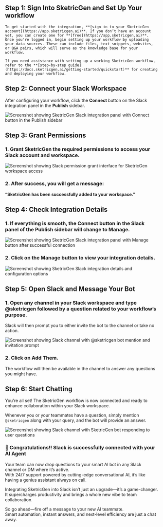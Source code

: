 ## **Step 1: Sign Into SketricGen and Set Up Your workflow**

    To get started with the integration, **[sign in to your SketricGen account](https://app.sketricgen.ai)**. If you don’t have an account yet, you can create one for **[free](https://app.sketricgen.ai)**. Once you're logged in, begin setting up your workflow by uploading your data sources. These can include files, text snippets, websites, or Q&A pairs, which will serve as the knowledge base for your workflow.

    If you need assistance with setting up a working SketricGen workflow, refer to the **[step-by-step guide](https://docs.sketricgen.ai/getting-started/quickstart)** for creating and deploying your workflow.

## **Step 2: Connect your Slack Workspace**

After configuring your workflow, click the **Connect** button on the Slack integration panel in the **Publish** sidebar.

![Screenshot showing SketricGen Slack integration panel with Connect button in the Publish sidebar](/images/slack/screenshot1.png)

## **Step 3: Grant Permissions**

### 1. Grant SketricGen the required permissions to access your Slack account and workspace.

   ![Screenshot showing Slack permission grant interface for SketricGen workspace access](/images/slack/screenshot2.png)

### 2. After success, you will get a message:  
   **“SketricGen has been successfully added to your workspace.”**

## **Step 4: Check Integration Details**

### 1. If everything is smooth, the **Connect** button in the Slack panel of the Publish sidebar will change to **Manage**.

   ![Screenshot showing SketricGen Slack integration panel with Manage button after successful connection](/images/slack/screenshot3.png)

### 2. Click on the **Manage** button to view your integration details.

   ![Screenshot showing SketricGen Slack integration details and configuration options](/images/slack/screenshot4.png)

## Step 5: Open Slack and Message Your Bot

### 1. Open any channel in your Slack workspace and type **@sketricgen** followed by a question related to your workflow’s purpose.  
   Slack will then prompt you to either invite the bot to the channel or take no action.

   ![Screenshot showing Slack channel with @sketricgen bot mention and invitation prompt](/images/slack/screenshot5.png)

### 2. Click on **Add Them**.  
   The workflow will then be available in the channel to answer any questions you might have.

## Step 6: Start Chatting

You're all set! The SketricGen workflow is now connected and ready to enhance collaboration within your Slack workspace.

Whenever you or your teammates have a question, simply mention `@sketricgen` along with your query, and the bot will provide an answer.

![Screenshot showing Slack channel with SketricGen bot responding to user questions](/images/slack/screenshot6.png)

### 🎉 Congratulations!! Slack is successfully connected with your AI Agent

Your team can now drop questions to your smart AI bot in any Slack channel or DM where it’s active.  
With 24/7 support powered by cutting-edge conversational AI, it’s like having a genius assistant always on call.

Integrating SketricGen into Slack isn’t just an upgrade—it’s a game-changer.  
It supercharges productivity and brings a whole new vibe to team collaboration.

So go ahead—fire off a message to your new AI teammate.  
Smart automation, instant answers, and next-level efficiency are just a chat away.
